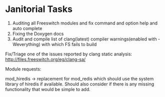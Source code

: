 
# Janitorial Tasks 

 

1. Auditing all Freeswitch modules and fix command and option help and auto complete
2. Fixing the Doxygen docs
3. Audit and compile list of clang(latest) compiler warnings(enabled with -Weverything) with which FS fails to build

Fix/Triage one of the issues reported by clang static analysis: <http://files.freeswitch.org/eg/clang-sa/>

Module requests:

mod\_hiredis -> replacement for mod\_redis which should use the system library of hiredis if available. Should also consider if there is any missing functionality that would be simple to add.


